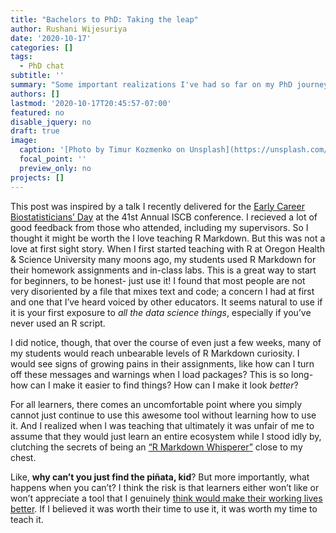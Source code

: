 ```yaml
---
title: "Bachelors to PhD: Taking the leap"
author: Rushani Wijesuriya
date: '2020-10-17'
categories: []
tags:
  - PhD chat
subtitle: ''
summary: "Some important realizations I've had so far on my PhD journey"
authors: []
lastmod: '2020-10-17T20:45:57-07:00'
featured: no
disable_jquery: no
draft: true
image:
  caption: '[Photo by Timur Kozmenko on Unsplash](https://unsplash.com/photos/7gGvtQ8U4BU)'
  focal_point: ''
  preview_only: no
projects: []
---
```


This post was inspired by a talk I recently delivered for the [Early Career Biostatisticians’ Day](https://iscb2020.info/early-career-biostatisticians-day) at the 41st Annual ISCB conference. I recieved a lot of good feedback from those who attended, including my supervisors. So I thought it might be worth the I love teaching R Markdown. But this was not a love at first sight story. When I first started teaching with R at Oregon Health & Science University many moons ago, my students used R Markdown for their homework assignments and in-class labs. This is a great way to start for beginners, to be honest- just use it! I found that most people are not very disoriented by a file that mixes text and code; a concern I had at first and one that I've heard voiced by other educators. It seems natural to use if it is your first exposure to *all the data science things*, especially if you've never used an R script.

I did notice, though, that over the course of even just a few weeks, many of my students would reach unbearable levels of R Markdown curiosity. I would see signs of growing pains in their assignments, like how can I turn off these messages and warnings when I load packages? This is so long- how can I make it easier to find things? How can I make it look *better*?

For all learners, there comes an uncomfortable point where you simply cannot just continue to use this awesome tool without learning how to use it. And I realized when I was teaching that ultimately it was unfair of me to assume that they would just learn an entire ecosystem while I stood idly by, clutching the secrets of being an ["R Markdown Whisperer"](https://twitter.com/sharlagelfand/status/1114264529477799937?s=20) close to my chest.

Like, **why can't you just find the piñata, kid**? But more importantly, what happens when you can't? I think the risk is that learners either won't like or won't appreciate a tool that I genuinely [think would make their working lives better](https://community.rstudio.com/t/convince-me-to-start-using-r-markdown/1636/7). If I believed it was worth their time to use it, it was worth my time to teach it.
